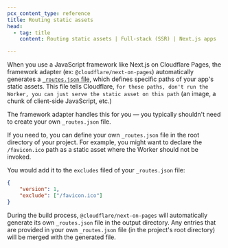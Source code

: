 ```yaml
---
pcx_content_type: reference
title: Routing static assets
head:
  - tag: title
    content: Routing static assets | Full-stack (SSR) | Next.js apps

---
```


When you use a JavaScript framework like Next.js on Cloudflare Pages, the framework adapter (ex: `@cloudflare/next-on-pages`) automatically generates a [`_routes.json` file](/pages/functions/routing/#create-a-_routesjson-file), which defines specific paths of your app's static assets. This file tells Cloudflare, `for these paths, don't run the Worker, you can just serve the static asset on this path` (an image, a chunk of client-side JavaScript, etc.)

The framework adapter handles this for you — you typically shouldn't need to create your own `_routes.json` file.

If you need to, you can define your own `_routes.json` file in the root directory of your project. For example, you might want to declare the `/favicon.ico` path as a static asset where the Worker should not be invoked.

You would add it to the `excludes` filed of your `_routes.json` file:

```json title="_routes.json"
{
	"version": 1,
	"exclude": ["/favicon.ico"]
}
```

During the build process, `@cloudflare/next-on-pages` will automatically generate its own `_routes.json` file in the output directory. Any entries that are provided in your own `_routes.json` file (in the project's root directory) will be merged with the generated file.

